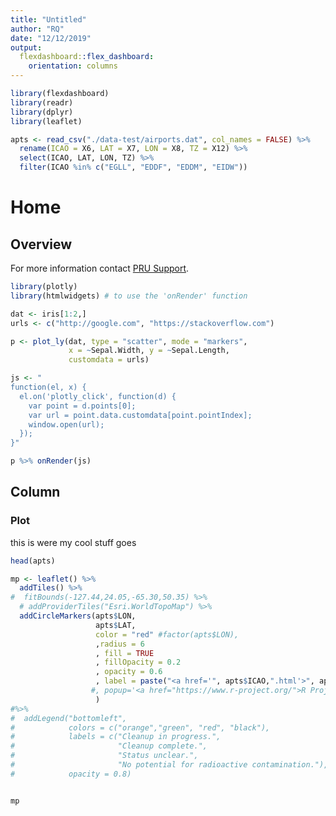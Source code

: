 ```yaml
---
title: "Untitled"
author: "RQ"
date: "12/12/2019"
output: 
  flexdashboard::flex_dashboard:
    orientation: columns
---
```


```r
library(flexdashboard)
library(readr)
library(dplyr)
library(leaflet)
```

```r
apts <- read_csv("./data-test/airports.dat", col_names = FALSE) %>%
  rename(ICAO = X6, LAT = X7, LON = X8, TZ = X12) %>%
  select(ICAO, LAT, LON, TZ) %>%
  filter(ICAO %in% c("EGLL", "EDDF", "EDDM", "EIDW"))
```

# Home {data-icon="fa-list"}

Overview 
-------------------------------------

For more information contact <a href="mailto:pru@eurocontrol.int?subject=Airport Dashboard">PRU Support</a>.

```r
library(plotly)
library(htmlwidgets) # to use the 'onRender' function

dat <- iris[1:2,]
urls <- c("http://google.com", "https://stackoverflow.com")

p <- plot_ly(dat, type = "scatter", mode = "markers",
             x = ~Sepal.Width, y = ~Sepal.Length, 
             customdata = urls)

js <- "
function(el, x) {
  el.on('plotly_click', function(d) {
    var point = d.points[0];
    var url = point.data.customdata[point.pointIndex];
    window.open(url);
  });
}"

p %>% onRender(js)
```


Column
-----------------------------------------------------------------------

### Plot

this is were my cool stuff goes

```r
head(apts)
```

```r
mp <- leaflet() %>% 
  addTiles() %>% 
#  fitBounds(-127.44,24.05,-65.30,50.35) %>% 
  # addProviderTiles("Esri.WorldTopoMap") %>%
  addCircleMarkers(apts$LON, 
                   apts$LAT, 
                   color = "red" #factor(apts$LON), 
                   ,radius = 6
                   , fill = TRUE
                   , fillOpacity = 0.2
                   , opacity = 0.6
                   , label = paste("<a href='", apts$ICAO,".html'>", apts$ICAO,"</a>", sep = "")
                  #, popup='<a href="https://www.r-project.org/">R Project</a>'
                   ) 
#%>%
#  addLegend("bottomleft", 
#            colors = c("orange","green", "red", "black"),
#            labels = c("Cleanup in progress.",
#                       "Cleanup complete.",
#                       "Status unclear.",
#                       "No potential for radioactive contamination."), 
#            opacity = 0.8)


mp
```

